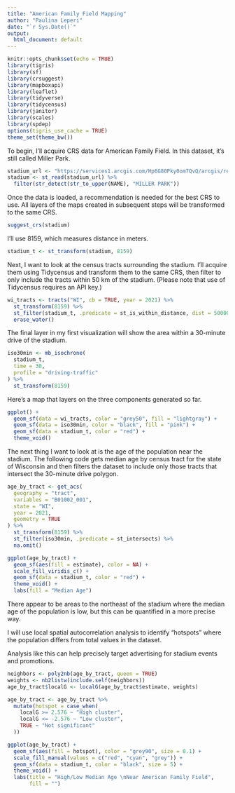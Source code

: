 ```yaml
---
title: "American Family Field Mapping"
author: "Paulina Leperi"
date: "`r Sys.Date()`"
output:
  html_document: default
---
```


```r
knitr::opts_chunk$set(echo = TRUE)
library(tigris)
library(sf)
library(crsuggest)
library(mapboxapi)
library(leaflet)
library(tidyverse)
library(tidycensus)
library(janitor)
library(scales)
library(spdep)
options(tigris_use_cache = TRUE)
theme_set(theme_bw())
```

To begin, I'll acquire CRS data for American Family Field. In this dataset,
it's still called Miller Park.

```r
stadium_url <- "https://services1.arcgis.com/Hp6G80Pky0om7QvQ/arcgis/rest/services/MajorSportVenues/FeatureServer/0/query?outFields=*&where=1%3D1&f=geojson"
stadium <- st_read(stadium_url) %>%
  filter(str_detect(str_to_upper(NAME), "MILLER PARK"))
```
Once the data is loaded, a recommendation is needed for the best CRS to use. 
All layers of the maps created in subsequent steps will be transformed
to the same CRS.

```r
suggest_crs(stadium)
```
I'll use 8159, which measures distance in meters.

```r
stadium_t <- st_transform(stadium, 8159)
```

Next, I want to look at the census tracts surrounding the stadium. I'll acquire 
them using Tidycensus and transform them to the same CRS, then filter to only
include the tracts within 50 km of the stadium. (Please note that use of 
Tidycensus requires an API key.)

```r
wi_tracts <- tracts("WI", cb = TRUE, year = 2021) %>%
  st_transform(8159) %>%
  st_filter(stadium_t, .predicate = st_is_within_distance, dist = 50000) %>%
  erase_water()
```
The final layer in my first visualization will show the area within a 30-minute
drive of the stadium. 

```r
iso30min <- mb_isochrone(
  stadium_t, 
  time = 30, 
  profile = "driving-traffic"
) %>%
  st_transform(8159)
```

Here's a map that layers on the three components generated so far.

```r
ggplot() + 
  geom_sf(data = wi_tracts, color = "grey50", fill = "lightgray") + 
  geom_sf(data = iso30min, color = "black", fill = "pink") +
  geom_sf(data = stadium_t, color = "red") + 
  theme_void()
```

The next thing I want to look at is the age of the population near the stadium.
The following code gets median age by census tract for the state of Wisconsin
and then filters the dataset to include only those tracts that intersect
the 30-minute drive polygon.

```r
age_by_tract <- get_acs(
  geography = "tract",
  variables = "B01002_001",
  state = "WI",
  year = 2021,
  geometry = TRUE
) %>%
  st_transform(8159) %>%
  st_filter(iso30min, .predicate = st_intersects) %>%
  na.omit()

ggplot(age_by_tract) + 
  geom_sf(aes(fill = estimate), color = NA) + 
  scale_fill_viridis_c() + 
  geom_sf(data = stadium_t, color = "red") + 
  theme_void() +
  labs(fill = "Median Age")
```

There appear to be areas to the northeast of the stadium where the median age
of the population is low, but this can be quantified in a more precise way.

I will use local spatial autocorrelation analysis to identify "hotspots"
where the population differs from total values in the dataset.

Analysis like this can help precisely target advertising for stadium
events and promotions.

```r
neighbors <- poly2nb(age_by_tract, queen = TRUE)
weights <- nb2listw(include.self(neighbors))
age_by_tract$localG <- localG(age_by_tract$estimate, weights)

age_by_tract <- age_by_tract %>%
  mutate(hotspot = case_when(
    localG >= 2.576 ~ "High cluster",
    localG <= -2.576 ~ "Low cluster",
    TRUE ~ "Not significant"
  ))

ggplot(age_by_tract) + 
  geom_sf(aes(fill = hotspot), color = "grey90", size = 0.1) + 
  scale_fill_manual(values = c("red", "cyan", "grey")) + 
  geom_sf(data = stadium_t, color = "black", size = 5) + 
  theme_void() +
  labs(title = "High/Low Median Age \nNear American Family Field",
       fill = "")

```